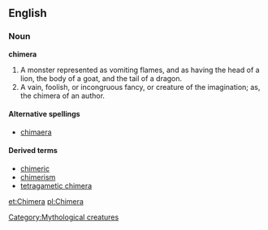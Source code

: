 ==English==
===Noun===
'''chimera'''

#A monster represented as vomiting flames, and as having the head of a lion, the body of a goat, and the tail of a dragon.
#A vain, foolish, or incongruous fancy, or creature of the imagination; as, the chimera of an author.

====Alternative spellings====
*[[chimaera]]

====Derived terms====
*[[chimeric]]
*[[chimerism]]
*[[tetragametic chimera]]

[[Category:Mythological creatures]]
[[et:Chimera]]
[[pl:Chimera]]